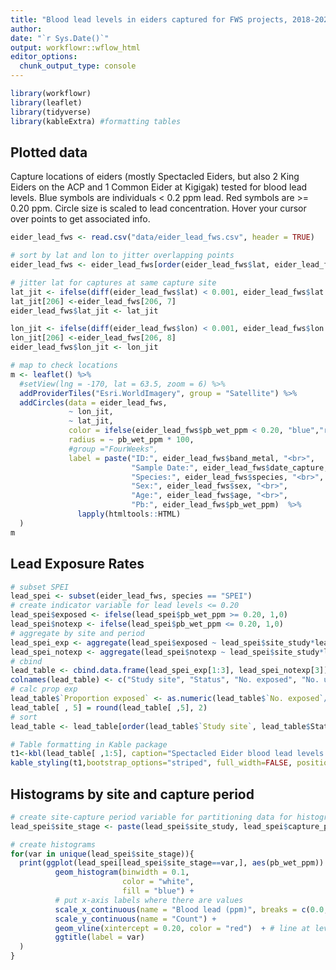 ```yaml
---
title: "Blood lead levels in eiders captured for FWS projects, 2018-2022"
author: 
date: "`r Sys.Date()`"
output: workflowr::wflow_html
editor_options:
  chunk_output_type: console
---
```


```r
library(workflowr)
library(leaflet)
library(tidyverse)
library(kableExtra) #formatting tables

```

## Plotted data
Capture locations of eiders (mostly Spectacled Eiders, but also 2 King Eiders on the ACP and 1 Common Eider at Kigigak) tested for blood lead levels. Blue symbols are individuals < 0.2 ppm lead. Red symbols are >= 0.20 ppm. Circle size is scaled to lead concentration. Hover your cursor over points to get associated info. 

```r
eider_lead_fws <- read.csv("data/eider_lead_fws.csv", header = TRUE)

# sort by lat and lon to jitter overlapping points
eider_lead_fws <- eider_lead_fws[order(eider_lead_fws$lat, eider_lead_fws$lon), ]

# jitter lat for captures at same capture site
lat_jit <- ifelse(diff(eider_lead_fws$lat) < 0.001, eider_lead_fws$lat + 0.0015, eider_lead_fws$lat)
lat_jit[206] <-eider_lead_fws[206, 7]
eider_lead_fws$lat_jit <- lat_jit

lon_jit <- ifelse(diff(eider_lead_fws$lon) < 0.001, eider_lead_fws$lon + 0.0015, eider_lead_fws$lon)
lon_jit[206] <-eider_lead_fws[206, 8]
eider_lead_fws$lon_jit <- lon_jit

# map to check locations
m <- leaflet() %>%
  #setView(lng = -170, lat = 63.5, zoom = 6) %>%
  addProviderTiles("Esri.WorldImagery", group = "Satellite") %>%
  addCircles(data = eider_lead_fws,
             ~ lon_jit,
             ~ lat_jit,
             color = ifelse(eider_lead_fws$pb_wet_ppm < 0.20, "blue","red"),
             radius = ~ pb_wet_ppm * 100,
             #group ="FourWeeks",
             label = paste("ID:", eider_lead_fws$band_metal, "<br>",
                           "Sample Date:", eider_lead_fws$date_capture, "<br>",
                           "Species:", eider_lead_fws$species, "<br>",
                           "Sex:", eider_lead_fws$sex, "<br>",
                           "Age:", eider_lead_fws$age, "<br>",
                           "Pb:", eider_lead_fws$pb_wet_ppm)  %>%
               lapply(htmltools::HTML)
  )
m
```

## Lead Exposure Rates

```r
# subset SPEI
lead_spei <- subset(eider_lead_fws, species == "SPEI")
# create indicator variable for lead levels <= 0.20
lead_spei$exposed <- ifelse(lead_spei$pb_wet_ppm >= 0.20, 1,0)
lead_spei$notexp <- ifelse(lead_spei$pb_wet_ppm <= 0.20, 1,0)
# aggregate by site and period
lead_spei_exp <- aggregate(lead_spei$exposed ~ lead_spei$site_study*lead_spei$capture_period, FUN = "sum")
lead_spei_notexp <- aggregate(lead_spei$notexp ~ lead_spei$site_study*lead_spei$capture_period, FUN = "sum")
# cbind 
lead_table <- cbind.data.frame(lead_spei_exp[1:3], lead_spei_notexp[3])
colnames(lead_table) <- c("Study site", "Status", "No. exposed", "No. unexposed")
# calc prop exp
lead_table$`Proportion exposed` <- as.numeric(lead_table$`No. exposed`/(lead_table$`No. exposed`+lead_table$`No. unexposed`))
lead_table[ , 5] = round(lead_table[ ,5], 2)
# sort
lead_table <- lead_table[order(lead_table$`Study site`, lead_table$Status, decreasing = FALSE), ]

# Table formatting in Kable package
t1<-kbl(lead_table[ ,1:5], caption="Spectacled Eider blood lead levels above 0.20 ppm (exposed) and below 0.20 ppm (unexposed) from samples collected on the Yukon-Kuskokwim Delta and Arctic Coastal Plain, Alaska, 2018-2022.")
kable_styling(t1,bootstrap_options="striped", full_width=FALSE, position="center")
```

## Histograms by site and capture period

```r
# create site-capture period variable for partitioning data for histograms
lead_spei$site_stage <- paste(lead_spei$site_study, lead_spei$capture_period, sep = "_")

# create histograms
for(var in unique(lead_spei$site_stage)){
  print(ggplot(lead_spei[lead_spei$site_stage==var,], aes(pb_wet_ppm)) +
          geom_histogram(binwidth = 0.1, 
                         color = "white", 
                         fill = "blue") +
          # put x-axis labels where there are values
          scale_x_continuous(name = "Blood lead (ppm)", breaks = c(0.0, 0.15, 0.1, 0.2, 0.3, 0.4, 0.5, 0.8, 0.9, 1.1, 1.4, 1.5, 2.0, 3.3, 8.9)) +
          scale_y_continuous(name = "Count") +
          geom_vline(xintercept = 0.20, color = "red")  + # line at level interpreted as indicating exposure
          ggtitle(label = var)
  )
}
```
